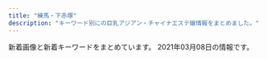 ```yaml
---
title: "練馬・下赤塚"
description: "キーワード別にの巨乳アジアン・チャイナエステ嬢情報をまとめました。"
---
```


新着画像と新着キーワードをまとめています。
2021年03月08日の情報です。

<DmmAffiliateIns />
<KeywordTable
  shops={
    [
    {
        "name": "\u7652\u3057\u306e\u90e8\u5c4b",
        "url": "http://www.seoul.esjp.info/",
        "keywords": {
            "D": 4,
            "87": 1,
            "86": 3
        },
        "station": "\u7df4\u99ac\u99c5\u897f\u53e3",
        "img_links": [
            "http://www.seoul.esjp.info/files/006.jpg",
            "http://www.seoul.esjp.info/files/012.jpg",
            "http://www.seoul.esjp.info/files/011.jpg",
            "http://www.seoul.esjp.info/img/main-top01.png",
            "http://www.seoul.esjp.info/img/foot.png",
            "http://www.seoul.esjp.info/files/001.jpg",
            "http://www.seoul.esjp.info/files/015.jpg",
            "http://www.seoul.esjp.info/img/nav-002.png",
            "http://www.seoul.esjp.info/img/change-001.png",
            "http://www.seoul.esjp.info/files/008.jpg",
            "http://www.seoul.esjp.info/files/010.jpg",
            "http://www.seoul.esjp.info/img/nav-005.png",
            "http://www.seoul.esjp.info/img/change-002.png",
            "http://www.seoul.esjp.info/img/nav-003.png",
            "http://www.seoul.esjp.info/files/004.jpg",
            "http://www.seoul.esjp.info/img/nav-004.png",
            "http://www.seoul.esjp.info/img/head.png",
            "http://www.seoul.esjp.info/img/change-005.png",
            "http://www.seoul.esjp.info/files/007.jpg",
            "http://www.seoul.esjp.info/img/nav-001.png",
            "http://www.seoul.esjp.info/img/nav-006.png",
            "http://www.seoul.esjp.info/img/change-003.png",
            "http://www.seoul.esjp.info/img/change-006.png",
            "http://www.seoul.esjp.info/img/change-004.png",
            "http://www.seoul.esjp.info/img/recuit.png",
            "http://www.seoul.esjp.info/img/main-top03.png",
            "http://www.seoul.esjp.info/files/005.jpg",
            "http://www.seoul.esjp.info/files/013.jpg",
            "http://www.seoul.esjp.info/files/003.jpg"
        ]
    },
    {
        "station": "\u5927\u6cc9\u5b66\u5712\u99c5\u5317\u53e3",
        "img_links": [
            "http://siesta.ests.jp/images/info.jpg",
            "http://siesta.ests.jp/images/acc1.jpg",
            "http://siesta.ests.jp/photos/sites/39/2021/01/2021011116333298.jpg",
            "http://siesta.ests.jp/photos/sites/39/2021/01/2021011116333321.jpg",
            "http://siesta.ests.jp/images/s-staff.jpg",
            "http://siesta.ests.jp/images/s-recriut.jpg",
            "http://siesta.ests.jp/images/top.png",
            "http://siesta.ests.jp/images/acc3.jpg",
            "http://siesta.ests.jp/images/news.jpg",
            "http://siesta.ests.jp/images/mobile.jpg",
            "http://siesta.ests.jp/images/acc2.jpg",
            "http://siesta.ests.jp/images/pick.jpg",
            "http://siesta.ests.jp/images/acc4.jpg",
            "http://siesta.ests.jp/photos/sites/39/2021/01/2021011116333493.jpg",
            "http://siesta.ests.jp/images/mobile1.jpg"
        ],
        "keywords": {
            "85": 8,
            "88": 4,
            "D": 12
        },
        "url": "http://siesta.ests.jp/",
        "name": "\u30b7\u30a8\u30b9\u30bf"
    },
    {
        "keywords": {},
        "name": "\u3064\u307c\u307f",
        "img_links": [],
        "url": "https://salasa.tokyo/",
        "station": "\u7df4\u99ac\u99c5\u897f\u53e3"
    },
    {
        "img_links": [
            "http://ponfu-massage.work/img/st46.jpg",
            "http://ponfu-massage.work/img/s41.jpg",
            "http://ponfu-massage.work/img/acc1.jpg",
            "http://ponfu-massage.work/img/botton.jpg",
            "http://ponfu-massage.work/img/s44.jpg",
            "http://ponfu-massage.work/img/s38.jpg",
            "http://ponfu-massage.work/img/st18.jpg",
            "http://ponfu-massage.work/img/st28.jpg",
            "http://ponfu-massage.work/img/st42.jpg",
            "http://ponfu-massage.work/img/acc7.jpg",
            "http://ponfu-massage.work/img/sta45.jpg",
            "http://ponfu-massage.work/img/st35.jpg",
            "http://ponfu-massage.work/img/s30.jpg",
            "http://ponfu-massage.work/img/s46.jpg",
            "http://ponfu-massage.work/img/sta41.jpg",
            "http://ponfu-massage.work/img/sta42.jpg",
            "http://ponfu-massage.work/img/sta28.jpg",
            "http://ponfu-massage.work/img/st44.jpg",
            "http://ponfu-massage.work/img/sta35.jpg",
            "http://ponfu-massage.work/img/campian.jpg",
            "http://ponfu-massage.work/img/s45.jpg",
            "http://ponfu-massage.work/img/sta30.jpg",
            "http://ponfu-massage.work/img/st45.jpg",
            "http://ponfu-massage.work/img/st30.jpg",
            "http://ponfu-massage.work/img/acc3.jpg",
            "http://ponfu-massage.work/img/acc5.jpg",
            "http://ponfu-massage.work/img/sta43.jpg",
            "http://ponfu-massage.work/img/st38.jpg",
            "http://ponfu-massage.work/img/nos.jpg",
            "http://ponfu-massage.work/img/sta44.jpg",
            "http://ponfu-massage.work/img/sta39.jpg",
            "http://ponfu-massage.work/img/st43.jpg",
            "http://ponfu-massage.work/img/acc9.jpg",
            "http://ponfu-massage.work/img/s39.jpg",
            "http://ponfu-massage.work/img/acc6.jpg",
            "http://ponfu-massage.work/img/sta38.jpg",
            "http://ponfu-massage.work/img/acc10.jpg",
            "http://ponfu-massage.work/img/st39.jpg",
            "http://ponfu-massage.work/img/acc2.jpg",
            "http://ponfu-massage.work/img/sta46.jpg",
            "http://ponfu-massage.work/img/acc4.jpg",
            "http://ponfu-massage.work/img/s42.jpg",
            "http://ponfu-massage.work/img/acc8.jpg",
            "http://ponfu-massage.work/img/s43.jpg",
            "http://ponfu-massage.work/img/st41.jpg"
        ],
        "station": "\u7df4\u99ac\u99c5\u897f\u53e3",
        "keywords": {
            "F": 2,
            "C": 21,
            "85": 2,
            "89": 1,
            "D": 8,
            "84": 1,
            "E": 1,
            "88": 4,
            "87": 4
        },
        "name": "\u30dd\u30f3\u30d5\u30fc",
        "url": "http://ponfu-massage.work/"
    },
    {
        "url": "http://c-ikoi.work/",
        "name": "\u61a9",
        "station": "\u5927\u5c71\u99c5\u5357\u53e3",
        "img_links": [
            "http://c-ikoi.work/images/sys1.jpg",
            "http://c-ikoi.work/images/3.jpg",
            "http://c-ikoi.work/images/2.jpg",
            "http://c-ikoi.work/images/line.png",
            "http://c-ikoi.work/images/sys3.png",
            "http://c-ikoi.work/images/interior_t.jpg",
            "http://c-ikoi.work/images/mobile.jpg",
            "http://c-ikoi.work/images/rec1.png",
            "http://c-ikoi.work/img/momo1.jpg",
            "http://c-ikoi.work/images/1.jpg",
            "http://c-ikoi.work/images/concept.jpg",
            "http://c-ikoi.work/images/sys2.jpg",
            "http://c-ikoi.work/images/rec2.png",
            "http://c-ikoi.work/images/staff_t.jpg",
            "http://c-ikoi.work/images/4.jpg",
            "http://c-ikoi.work/img/misaki1.jpg",
            "http://c-ikoi.work/images/int3.png",
            "http://c-ikoi.work/images/int1.png",
            "http://c-ikoi.work/images/head.jpg",
            "http://c-ikoi.work/images/news.jpg",
            "http://c-ikoi.work/img/riri1.jpg",
            "http://c-ikoi.work/img/yuna1.jpg",
            "http://c-ikoi.work/images/tel.jpg",
            "http://c-ikoi.work/images/int2.png"
        ],
        "keywords": {}
    },
    {
        "url": "http://c-sakura.work/",
        "keywords": {},
        "name": "\u9577\u4e45*\u3061\u3087\u3046\u304d\u3085\u3046",
        "station": "\u4e0b\u8d64\u585a\u99c5\u5317\u53e3",
        "img_links": [
            "http://c-sakura.work/images/news.png",
            "http://c-sakura.work/images/int1.png",
            "http://c-sakura.work/images/head.jpg",
            "http://c-sakura.work/images/3.jpg",
            "http://c-sakura.work/images/staff_t.jpg",
            "http://c-sakura.work/img/yuri1.jpg",
            "http://c-sakura.work/images/sys1.png",
            "http://c-sakura.work/img/yuyu1.jpg",
            "http://c-sakura.work/images/1.jpg",
            "http://c-sakura.work/images/tel.jpg",
            "http://c-sakura.work/images/info.png",
            "http://c-sakura.work/images/int2.png",
            "http://c-sakura.work/images/sisu.png",
            "http://c-sakura.work/images/interior_t.jpg",
            "http://c-sakura.work/images/2.jpg",
            "http://c-sakura.work/images/mobile.jpg",
            "http://c-sakura.work/img/ami1.jpg"
        ]
    },
    {
        "url": "https://kachofugetsu.ests.jp/",
        "img_links": [],
        "keywords": {},
        "station": "\u6210\u5897\u99c5",
        "name": "\u82b1\u9ce5\u98a8\u6708"
    },
    {
        "name": "\u6696\u5fc3",
        "keywords": {},
        "station": "\u3068\u304d\u308f\u53f0\u99c5\u5357\u53e3",
        "img_links": [
            "http://www.hi-msg.com/dansin/images/p-4.jpg",
            "http://www.hi-msg.com/dansin/images/s_pick.jpg",
            "http://www.hi-msg.com/dansin/images/p-6.jpg",
            "http://www.hi-msg.com/dansin/images/end1.jpg",
            "http://www.hi-msg.com/dansin/images/p-8.jpg",
            "http://www.hi-msg.com/dansin/images/top1.jpg",
            "http://www.hi-msg.com/dansin/images/1.jpg",
            "http://www.hi-msg.com/dansin/images/p-2.jpg",
            "http://www.hi-msg.com/dansin/images/p-1.jpg",
            "http://www.hi-msg.com/dansin/images/nav.jpg",
            "http://www.hi-msg.com/dansin/images/p-1-1.jpg",
            "http://www.hi-msg.com/dansin/images/p-6-1.jpg",
            "http://www.hi-msg.com/dansin/images/p-4-1.jpg",
            "http://www.hi-msg.com/dansin/images/s_news.jpg",
            "http://www.hi-msg.com/dansin/images/s_face.jpg",
            "http://www.hi-msg.com/dansin/images/p-5-1.jpg",
            "http://www.hi-msg.com/dansin/images/top.jpg",
            "http://www.hi-msg.com/dansin/images/s_info.jpg",
            "http://www.hi-msg.com/dansin/images/p-2-1.jpg",
            "http://www.hi-msg.com/dansin/images/mobile.jpg",
            "http://www.hi-msg.com/dansin/images/p-5.jpg",
            "http://www.hi-msg.com/dansin/images/p-7.jpg"
        ],
        "url": "http://www.hi-msg.com/dansin/"
    },
    {
        "name": "\u30b9\u30a6\u30a3\u30fc\u30c8",
        "img_links": [
            "http://www.es-yas.click/images/int1.png",
            "http://www.es-yas.click/images/s1.png",
            "http://www.es-yas.click/images/tel.jpg",
            "http://www.es-yas.click/images/2.jpg",
            "http://www.es-yas.click/images/1.jpg",
            "http://www.es-yas.click/images/info.png",
            "http://www.es-yas.click/images/newface.png",
            "http://www.es-yas.click/images/news.jpg",
            "http://www.es-yas.click/images/3.jpg",
            "http://www.es-yas.click/img/riri1.jpg",
            "http://www.es-yas.click/images/head.jpg",
            "http://www.es-yas.click/images/sys1.png",
            "http://www.es-yas.click/images/staff_t.jpg",
            "http://www.es-yas.click/images/sirase.jpg",
            "http://www.es-yas.click/images/int2.png",
            "http://www.es-yas.click/img/sayuri1.jpg",
            "http://www.es-yas.click/images/ac1.png",
            "http://www.es-yas.click/images/sys2.png",
            "http://www.es-yas.click/img/magi1.jpg",
            "http://www.es-yas.click/images/interior_t.jpg",
            "http://www.es-yas.click/images/mobile.jpg"
        ],
        "station": "\u4e2d\u6751\u6a4b\u99c5\u5357\u53e3",
        "url": "http://www.es-yas.click/",
        "keywords": {}
    },
    {
        "station": "\u7df4\u99ac\u99c5",
        "keywords": {
            "C": 2,
            "89": 2,
            "87": 3
        },
        "url": "http://amaen.rankuens.com/",
        "img_links": [
            "http://amaen.rankuens.com/css/nav/nav03.png",
            "http://amaen.rankuens.com/css/nav/nav06.png",
            "http://amaen.rankuens.com/css/nav/nav02.png",
            "http://amaen.rankuens.com/css/nav/nav04.png",
            "http://amaen.rankuens.com/css/right.png",
            "http://amaen.rankuens.com/css/staff/naiyo02.png",
            "http://amaen.rankuens.com/css/staff/staff-02.jpg",
            "http://amaen.rankuens.com/css/staff/staff-01.jpg",
            "http://amaen.rankuens.com/css/staff/staff-003.jpg",
            "http://amaen.rankuens.com/css/nav/nav01.png",
            "http://amaen.rankuens.com/css/top02.jpg",
            "http://amaen.rankuens.com/css/staff/naiyo01.png",
            "http://amaen.rankuens.com/css/top04.jpg",
            "http://amaen.rankuens.com/css/top01.jpg",
            "http://amaen.rankuens.com/css/left.png",
            "http://amaen.rankuens.com/css/nav/nav05.png",
            "http://amaen.rankuens.com/css/staff/staff-05.jpg",
            "http://amaen.rankuens.com/css/staff/staff-004.jpg",
            "http://amaen.rankuens.com/css/head.jpg"
        ],
        "name": "\u7518\u3048\u3093\u574a"
    },
    {
        "url": "http://lachesis.este88.com/",
        "name": "\u30e9\u30b1\u30b7\u30b9\u5927\u6cc9\u5b66\u5712",
        "station": "\u5927\u6cc9\u5b66\u5712\u99c5",
        "keywords": {
            "91": 2,
            "87": 1,
            "83": 2,
            "80": 1,
            "G": 1,
            "95": 1,
            "D": 3,
            "F": 3,
            "88": 1,
            "86": 1,
            "84": 1,
            "C": 4,
            "93": 1
        },
        "img_links": [
            "http://lachesis.este88.com/gals/sayaka2.jpg",
            "http://lachesis.este88.com/images/sysh3bar.png",
            "http://lachesis.este88.com/gals/rinnka2.jpg",
            "http://lachesis.este88.com/gals/tumugi3.jpg",
            "https://lachesis.este88.com/images/line.jpg",
            "http://lachesis.este88.com/gals/miku3.jpg",
            "http://lachesis.este88.com/gals/narumi1.jpg",
            "http://lachesis.este88.com/gals/rinnka1.jpg",
            "https://lachesis.este88.com/gals/minami1.jpg",
            "http://lachesis.este88.com/gals/maria1.jpg",
            "http://lachesis.este88.com/gals/itika2.jpg",
            "http://lachesis.este88.com/images/line.jpg",
            "http://lachesis.este88.com/gals/mao2.jpg",
            "http://lachesis.este88.com/gals/tumugi2.jpg",
            "https://lachesis.este88.com/gals/itika1.jpg",
            "https://lachesis.este88.com/gals/rinnka1.jpg",
            "http://lachesis.este88.com/gals/itika1.jpg",
            "https://lachesis.este88.com/gals/narumi1.jpg",
            "http://lachesis.este88.com/gals/miku1.jpg",
            "http://lachesis.este88.com/gals/miku2.jpg",
            "https://lachesis.este88.com/gals/sayaka1.jpg",
            "http://lachesis.este88.com/gals/mao1.jpg",
            "http://lachesis.este88.com/gals/aoi2.jpg",
            "http://lachesis.este88.com/gals/miho1.jpg",
            "http://lachesis.este88.com/gals/minami1.jpg",
            "https://lachesis.este88.com/gals/maria1.jpg",
            "https://lachesis.este88.com/gals/mao1.jpg",
            "http://lachesis.este88.com/gals/rinnka4.jpg",
            "http://lachesis.este88.com/gals/aoi1.jpg",
            "http://lachesis.este88.com/gals/narumi3.jpg",
            "https://lachesis.este88.com/gals/tumugi1.jpg",
            "http://lachesis.este88.com/gals/miho3.jpg",
            "http://lachesis.este88.com/images/bg_header.jpg",
            "http://lachesis.este88.com/gals/sayaka1.jpg",
            "http://lachesis.este88.com/gals/aoi3.jpg",
            "http://lachesis.este88.com/gals/narumi4.jpg",
            "https://lachesis.este88.com/images/sysh3bar.png",
            "http://lachesis.este88.com/gals/narumi2.jpg",
            "http://lachesis.este88.com/gals/sayaka3.jpg",
            "http://lachesis.este88.com/gals/miho2.jpg",
            "https://lachesis.este88.com/images/bg_header.jpg",
            "http://lachesis.este88.com/gals/minami2.jpg",
            "http://lachesis.este88.com/gals/rinnka3.jpg",
            "https://lachesis.este88.com/gals/miku1.jpg",
            "http://lachesis.este88.com/images/bg_header3.jpg",
            "http://lachesis.este88.com/gals/tumugi1.jpg",
            "http://lachesis.este88.com/images/info5.jpg",
            "https://lachesis.este88.com/images/info5.jpg",
            "http://lachesis.este88.com/gals/itika3.jpg",
            "https://lachesis.este88.com/gals/miho1.jpg",
            "https://lachesis.este88.com/gals/aoi1.jpg",
            "http://momipara.jp/img/link/momi234.jpg",
            "https://lachesis.este88.com/images/bg_header3.jpg"
        ]
    },
    {
        "url": "http://himawari.est-u.com/",
        "img_links": [
            "http://himawari.est-u.com/images/down.jpg",
            "http://himawari.est-u.com/staff/umi.jpg",
            "http://himawari.est-u.com/images/index_02.jpg",
            "http://himawari.est-u.com/staff/eri.jpg",
            "http://himawari.est-u.com/staff/izumi.jpg",
            "http://himawari.est-u.com/staff/asuka.jpg",
            "http://himawari.est-u.com/images/therpist.jpg",
            "http://himawari.est-u.com/images/index_08.jpg",
            "http://himawari.est-u.com/images/a1.jpg",
            "http://himawari.est-u.com/images/a2.jpg",
            "http://himawari.est-u.com/images/index2_08.jpg",
            "http://himawari.est-u.com/staff/yuki.jpg",
            "http://himawari.est-u.com/images/index_10.jpg",
            "http://himawari.est-u.com/staff/sakura.jpg",
            "http://himawari.est-u.com/images/index_04.jpg",
            "http://himawari.est-u.com/staff/nami.jpg",
            "http://himawari.est-u.com/staff/miyuki.jpg"
        ],
        "keywords": {
            "C": 7
        },
        "station": "\u7df4\u99ac\u99c5\u5357\u53e3",
        "name": "\u3072\u307e\u308f\u308a"
    },
    {
        "station": "\u6771\u6b66\u7df4\u99ac\u99c5\u5317\u53e3",
        "name": "\u59eb\u306e\u3086\u3073\u3055\u304d",
        "url": "http://nymphe-est.biz/",
        "keywords": {
            "D": 2,
            "E": 1
        },
        "img_links": [
            "http://nymphe-est.biz/images/m3.png",
            "http://nymphe-est.biz/images/m5.png",
            "http://nymphe-est.biz/images/tit5.jpg",
            "http://nymphe-est.biz/images/spt.png",
            "http://nymphe-est.biz/images/bur.jpg",
            "http://nymphe-est.biz/images/tit2.jpg",
            "http://nymphe-est.biz/images/m4.png",
            "http://nymphe-est.biz/images/tit3.jpg",
            "http://nymphe-est.biz/images/stat.jpg",
            "http://nymphe-est.biz/images/bul.jpg",
            "http://nymphe-est.biz/images/m1.png",
            "http://nymphe-est.biz/images/tit6.jpg",
            "http://nymphe-est.biz/images/top.png",
            "http://nymphe-est.biz/images/cg03.jpg",
            "http://nymphe-est.biz/images/m6.png",
            "http://nymphe-est.biz/images/stal.jpg",
            "http://nymphe-est.biz/images/cg01.jpg",
            "http://nymphe-est.biz/images/no.png",
            "http://nymphe-est.biz/images/tm.jpg",
            "http://nymphe-est.biz/images/tit4.jpg",
            "http://nymphe-est.biz/images/accl.jpg",
            "http://nymphe-est.biz/images/m2.png",
            "http://nymphe-est.biz/images/cg02.jpg",
            "http://nymphe-est.biz/images/fla.jpg"
        ]
    },
    {
        "img_links": [],
        "url": "http://aroma-p.info/",
        "station": "\u77f3\u795e\u4e95\u516c\u5712\u99c5\u5357\u53e3",
        "name": "AROMA PLAZA \u30a2\u30ed\u30de\u30d7\u30e9\u30b6",
        "keywords": {}
    },
    {
        "img_links": [
            "http://es-nerima.biz/wp-content/uploads/2016/10/gallery3.jpg",
            "http://es-nerima.biz/wp-content/themes/template-salon2/images/pickup-frame.png",
            "http://es-nerima.biz/wp-content/themes/template-salon2/images/gallery2.jpg",
            "http://es-nerima.biz/wp-content/uploads/2016/10/gallery8.jpg",
            "http://es-nerima.biz/wp-content/uploads/2016/10/g5.jpg",
            "http://es-nerima.biz/wp-content/themes/template-salon2/images/gallery4.jpg",
            "http://es-nerima.biz/wp-content/themes/template-salon2/images/news-ttl.png",
            "http://es-nerima.biz/wp-content/uploads/2016/10/gallery2.jpg",
            "http://es-nerima.biz/wp-content/themes/template-salon2/images/camp-bnr.jpg",
            "http://es-nerima.biz/wp-content/uploads/2016/10/girl-1-250x330.jpg",
            "http://es-nerima.biz/wp-content/uploads/2016/10/girl-1-300x450.jpg",
            "http://es-nerima.biz/wp-content/themes/template-salon2/images/pickup-ttl.png",
            "http://es-nerima.biz/wp-content/uploads/2016/10/g6-250x330.jpg",
            "http://es-nerima.biz/wp-content/uploads/2016/10/g3.jpg",
            "http://es-nerima.biz/wp-content/uploads/2016/10/g3-250x330.jpg",
            "http://es-nerima.biz/wp-content/uploads/2016/10/gallery8-600x600.jpg",
            "http://es-nerima.biz/wp-content/themes/template-salon2/images/newface-ttl.png",
            "http://es-nerima.biz/wp-content/uploads/2016/10/eri.jpg",
            "http://es-nerima.biz/wp-content/uploads/2016/10/mika.jpg",
            "http://es-nerima.biz/wp-content/uploads/2016/10/g4-250x330.jpg",
            "http://es-nerima.biz/wp-content/themes/template-salon2/images/massage-de_88_31.jpg",
            "http://es-nerima.biz/wp-content/themes/template-salon2/images/gallery-ttl.png",
            "http://es-nerima.biz/wp-content/uploads/2016/10/g5-250x330.jpg",
            "http://es-nerima.biz/wp-content/themes/template-salon2/images/slider1.jpg",
            "http://es-nerima.biz/wp-content/themes/template-salon2/images/tel.png",
            "http://es-nerima.biz/wp-content/uploads/2016/10/gallery7.jpg",
            "http://es-nerima.biz/wp-content/themes/template-salon2/images/magazine.jpg",
            "http://es-nerima.biz/wp-content/uploads/2016/10/gallery5.jpg",
            "http://es-nerima.biz/wp-content/uploads/2016/10/eri-250x330.jpg",
            "http://cdn.dino-es.com/images/logo/88x31DinoEs.png",
            "http://es-nerima.biz/wp-content/uploads/2016/10/gallery6.jpg",
            "http://es-nerima.biz/wp-content/themes/template-salon2/images/gallery3.jpg",
            "http://es-nerima.biz/wp-content/uploads/2016/10/g1-250x330.jpg",
            "http://es-nerima.biz/wp-content/uploads/2016/10/gallery1.jpg",
            "http://es-nerima.biz/wp-content/uploads/2016/10/camp-bnr.jpg",
            "http://es-nerima.biz/wp-content/uploads/2016/10/mika-250x330.jpg",
            "http://es-nerima.biz/wp-content/uploads/2016/10/g6.jpg",
            "http://es-nerima.biz/wp-content/themes/template-salon2/images/gallery1.jpg",
            "http://es-nerima.biz/wp-content/uploads/2016/10/girl-1.jpg"
        ],
        "station": "\u7df4\u99ac\u99c5\u5317\u53e3",
        "name": "\u3046\u3089\u3089",
        "keywords": {},
        "url": "http://es-nerima.biz/"
    },
    {
        "station": "\u4e2d\u6751\u6a4b\u99c5",
        "url": "http://www.e-rakuraku.info/",
        "name": "\u697d\u697d",
        "keywords": {
            "C": 13
        },
        "img_links": [
            "http://www.e-rakuraku.info/images/g3.jpg",
            "http://www.e-rakuraku.info/images/g2.jpg",
            "http://www.e-rakuraku.info/images/g1.jpg",
            "http://www.e-rakuraku.info/images/g4.jpg",
            "http://www.e-rakuraku.info/images/tite-gallery.png",
            "http://www.e-rakuraku.info/images/newt.png",
            "http://www.e-rakuraku.info/images/nei_03.jpg",
            "http://www.e-rakuraku.info/images/tite-staff.png",
            "http://www.e-rakuraku.info/images/sr.png",
            "http://www.e-rakuraku.info/images/newfacet.png",
            "http://www.e-rakuraku.info/images/s2.png",
            "http://www.e-rakuraku.info/images/g5.jpg",
            "http://www.e-rakuraku.info/images/mobile.png",
            "http://www.e-rakuraku.info/images/tel.png",
            "http://www.e-rakuraku.info/images/s1.png",
            "http://www.e-rakuraku.info/images/g0.jpg",
            "http://www.e-rakuraku.info/images/huiyuan.png",
            "http://www.e-rakuraku.info/images/top.jpg"
        ]
    },
    {
        "station": "\u6210\u5897\u99c5\u5317\u53e3",
        "keywords": {
            "86": 17,
            "E": 2,
            "89": 1,
            "88": 1,
            "G": 1,
            "C": 26,
            "D": 17,
            "94": 1
        },
        "img_links": [
            "http://mannmaru.xyz/uploads/210201/1-210201104603c3.jpg",
            "http://mannmaru.xyz/uploads/201226/1-20122616061Aa.jpg",
            "http://mannmaru.xyz/uploads/210105/1-210105124QM16.jpg",
            "http://mannmaru.xyz/uploads/201028/1-20102Q24R2Y7.jpg",
            "http://mannmaru.xyz/uploads/210201/1-21020110453K96.jpg",
            "http://mannmaru.xyz/uploads/201112/1-2011120U259211.jpg",
            "http://mannmaru.xyz/uploads/201214/1-201214140532633.jpg",
            "http://mannmaru.xyz/style/images/top.png",
            "http://mannmaru.xyz/uploads/210305/1-210305151041V7.jpg",
            "http://mannmaru.xyz/style/images/room1.jpg",
            "http://mannmaru.xyz/uploads/201112/1-2011120U33N31.jpg",
            "http://mannmaru.xyz/uploads/210301/1-2103010Z550512.jpg",
            "http://mannmaru.xyz/uploads/210301/1-2103010Z614408.jpg",
            "http://mannmaru.xyz/uploads/201106/1-201106163411121.jpg",
            "http://mannmaru.xyz/uploads/201028/1-20102Q24PXb.jpg",
            "http://mannmaru.xyz/uploads/201130/1-20113009355I62.jpg",
            "http://mannmaru.xyz/uploads/210222/1-21022209531W45.jpg",
            "http://mannmaru.xyz/uploads/210201/1-21020110402L62.jpg",
            "http://mannmaru.xyz/uploads/210222/1-21022209535E28.jpg",
            "http://mannmaru.xyz/uploads/201020/1-2010200T649248.jpg",
            "http://mannmaru.xyz/uploads/210105/1-210105124S0643.jpg",
            "http://mannmaru.xyz/uploads/201214/1-2012141405532C.jpg",
            "http://mannmaru.xyz/uploads/210201/1-2102011039521I.jpg",
            "http://mannmaru.xyz/uploads/200912/1-200912152551K9.jpg",
            "http://mannmaru.xyz/uploads/210115/1-2101151H414522.jpg",
            "http://mannmaru.xyz/uploads/201214/1-201214140544N0.jpg",
            "http://mannmaru.xyz/style/images/dt.jpg",
            "http://mannmaru.xyz/uploads/210105/1-210105124T2148.jpg",
            "http://mannmaru.xyz/uploads/210222/1-210222095423251.jpg",
            "http://mannmaru.xyz/uploads/201106/1-2011061633492c.jpg",
            "http://mannmaru.xyz/style/images/end.jpg",
            "http://mannmaru.xyz/uploads/210305/1-21030515102c51.jpg",
            "http://mannmaru.xyz/uploads/210222/1-2102220954134V.jpg",
            "http://mannmaru.xyz/uploads/201106/1-201106163420503.jpg",
            "http://mannmaru.xyz/style/images/room2.jpg",
            "http://mannmaru.xyz/style/images/staff_line.png",
            "http://mannmaru.xyz/uploads/210118/1-21011P91210456.jpg",
            "http://mannmaru.xyz/uploads/210222/1-210222095309317.jpg",
            "http://mannmaru.xyz/plus/images/room5.jpg",
            "http://mannmaru.xyz/uploads/201020/1-2010200TG3423.jpg",
            "http://mannmaru.xyz/uploads/210222/1-210222095259219.jpg",
            "http://mannmaru.xyz/style/images/room4.jpg",
            "http://mannmaru.xyz/uploads/201026/1-201026095440P8.jpg",
            "http://mannmaru.xyz/uploads/210305/1-2103051510534G.jpg",
            "http://mannmaru.xyz/style/images/mobile.jpg",
            "http://mannmaru.xyz/style/images/room3.jpg",
            "http://mannmaru.xyz/uploads/210118/1-21011P913545J.jpg",
            "http://mannmaru.xyz/uploads/210201/1-210201104555H2.jpg",
            "http://mannmaru.xyz/uploads/210118/1-21011P9140L03.jpg",
            "http://mannmaru.xyz/style/images/girl-z1.jpg",
            "http://mannmaru.xyz/uploads/201112/1-2011120U32Q21.jpg",
            "http://mannmaru.xyz/uploads/210201/1-210201103ZbG.jpg",
            "http://mannmaru.xyz/uploads/201212/1-201212152243942.jpg",
            "http://mannmaru.xyz/uploads/201028/1-20102Q24S0942.jpg",
            "http://mannmaru.xyz/uploads/201130/1-20113009352G24.jpg",
            "http://mannmaru.xyz/uploads/201010/1-2010101A4532c.jpg",
            "http://mannmaru.xyz/style/images/girl-z2.jpg",
            "http://mannmaru.xyz/uploads/201020/1-2010200TF4347.jpg",
            "http://mannmaru.xyz/uploads/210301/1-2103010Z62C22.jpg",
            "http://mannmaru.xyz/style/images/bj3.png",
            "http://mannmaru.xyz/uploads/201130/1-20113009354V96.jpg"
        ],
        "url": "http://mannmaru.xyz/",
        "name": "\u5348\u5f8c\u306e\u591c"
    },
    {
        "img_links": [
            "http://www.relaxes.info/up/uploads/20201028211704mm.jpg",
            "http://www.relaxes.info/images/t1.png",
            "http://www.relaxes.info/images/ttl_qj.png",
            "http://www.relaxes.info/images/t2.png",
            "http://www.relaxes.info/images/header_bg.png",
            "http://www.relaxes.info/images/info.jpg",
            "http://www.relaxes.info/images/s1.png",
            "http://www.relaxes.info/up/uploads/2017071800271212.jpg",
            "http://www.relaxes.info/images/rec.png",
            "http://www.relaxes.info/images/ttl_staff.png",
            "http://www.relaxes.info/images/ttl_price.png",
            "http://www.relaxes.info/images/price.jpg",
            "http://www.relaxes.info/up/uploads/20180315212810me.jpg"
        ],
        "name": "\u8776",
        "url": "http://www.relaxes.info/",
        "keywords": {},
        "station": "\u4e0a\u677f\u6a4b\u99c5\u5317\u53e3"
    },
    {
        "station": "\u7df4\u99ac\u99c5\u5357\u53e3",
        "url": "http://www.nerima-rose.com/",
        "keywords": {
            "C": 8
        },
        "name": "ROSE",
        "img_links": [
            "http://www.nerima-rose.com/images/shop/h1.jpg",
            "http://www.nerima-rose.com/images/aroma/r2.jpg",
            "http://www.nerima-rose.com/images/nav/nav-rec.jpg",
            "http://www.nerima-rose.com/images/sys3.jpg",
            "http://www.nerima-rose.com/images/staff/16/aya2.jpg",
            "http://www.nerima-rose.com/images/staff/17/2/nana.png",
            "http://www.nerima-rose.com/images/images/sys2018_06.jpg",
            "http://www.nerima-rose.com/images/nav/nav-acc.jpg",
            "http://www.nerima-rose.com/images/index-rosa_02.jpg",
            "http://www.nerima-rose.com/images/shop/3/sh1.jpg",
            "http://www.nerima-rose.com/images/rosa-sys_04.jpg",
            "http://www.nerima-rose.com/images/index-rosa_09.jpg",
            "http://www.nerima-rose.com/images/rosa-pindao_07.jpg",
            "http://www.nerima-rose.com/images/staff/17/riri.jpg",
            "http://www.nerima-rose.com/images/aroma/r1.jpg",
            "http://www.nerima-rose.com/images/aroma/r3.jpg",
            "http://www.nerima-rose.com/images/staff/17/2/kina.jpg",
            "http://www.nerima-rose.com/cgi-bin/topics/img/16-1.jpg",
            "http://www.nerima-rose.com/images/images/sys2018_03.jpg",
            "http://www.nerima-rose.com/images/index-rosa_04.jpg",
            "http://www.nerima-rose.com/images/rosa-sys_09a.jpg",
            "http://www.nerima-rose.com/images/staff/17/2/ena.jpg",
            "http://www.nerima-rose.com/images/staff/16/kaori2.jpg",
            "http://www.nerima-rose.com/images/shop/4/s1.jpg",
            "http://www.nerima-rose.com/images/rosa-pindao_09.jpg",
            "http://www.nerima-rose.com/images/staff/16/misaki2.jpg",
            "http://www.nerima-rose.com/images/shop/11.jpg"
        ]
    },
    {
        "station": "\u7df4\u99ac\u99c5\u4e2d\u592e\u53e3",
        "name": "Kawaii\u604b\u4eba",
        "img_links": [
            "http://www.kawaii.mensest.com/files/010.jpg",
            "http://www.kawaii.mensest.com/images/icon_tel.png",
            "http://www.kawaii.mensest.com/common/images/photo03.jpg",
            "http://www.kawaii.mensest.com/images/btn2.png",
            "http://www.kawaii.mensest.com/images/mainImg_sub.jpg",
            "http://www.kawaii.mensest.com/images/icon_info.png",
            "http://www.kawaii.mensest.com/images/end-info.png",
            "http://www.kawaii.mensest.com/common/images/photo01.jpg",
            "http://www.kawaii.mensest.com/files/009.jpg",
            "http://www.kawaii.mensest.com/files/012.jpg",
            "http://www.kawaii.mensest.com/images/icon_concept.png",
            "http://www.kawaii.mensest.com/images/icon_top.png",
            "http://www.kawaii.mensest.com/common/images/photo02.jpg",
            "http://www.kawaii.mensest.com/images/icon_staff.png",
            "http://www.kawaii.mensest.com/files/011.jpg"
        ],
        "keywords": {
            "D": 4,
            "87": 4
        },
        "url": "http://www.kawaii.mensest.com/"
    },
    {
        "name": "\u591c\u306e\u30ac\u30fc\u30c7\u30f3",
        "keywords": {
            "F": 1,
            "85": 1,
            "C": 1,
            "87": 1,
            "D": 3,
            "E": 1,
            "92": 2,
            "89": 2
        },
        "url": "http://koukoku.xyz/garden/",
        "img_links": [
            "http://koukoku.xyz/garden/css/staff/staff001.jpg",
            "http://koukoku.xyz/garden/css/nav/nav05.png",
            "http://koukoku.xyz/garden/css/nav/nav04.png",
            "http://koukoku.xyz/garden/css/staff0002.jpg",
            "http://koukoku.xyz/garden/css/nav/nav06.png",
            "http://koukoku.xyz/garden/css/right.jpg",
            "http://koukoku.xyz/garden/css/staff/staff004.jpg",
            "http://koukoku.xyz/garden/css/nav/nav01.png",
            "http://koukoku.xyz/garden/css/left.jpg",
            "http://koukoku.xyz/garden/css/staff/staff002.jpg",
            "http://koukoku.xyz/garden/css/staff/staff05-b.jpg",
            "http://koukoku.xyz/garden/css/staff/staff003.jpg",
            "http://koukoku.xyz/garden/css/nav/nav02.png",
            "http://koukoku.xyz/garden/css/top01.jpg",
            "http://koukoku.xyz/garden/css/tel.png",
            "http://koukoku.xyz/garden/css/nav/nav03.png",
            "http://koukoku.xyz/garden/css/top04.jpg",
            "http://koukoku.xyz/garden/css/staff/staff06.jpg",
            "http://koukoku.xyz/garden/css/staff001.jpg",
            "http://koukoku.xyz/garden/css/staff/staff05.jpg",
            "http://koukoku.xyz/garden/css/staff05.jpg",
            "http://koukoku.xyz/garden/css/staff06.jpg"
        ],
        "station": "\u7df4\u99ac\u99c5"
    },
    {
        "name": "\u30ad\u30e9\u30ad\u30e9",
        "station": "\u7df4\u99ac\u99c5\u897f\u53e3",
        "keywords": {
            "86": 3,
            "87": 4,
            "C": 17,
            "D": 1,
            "89": 2,
            "88": 1,
            "F": 2,
            "E": 6
        },
        "url": "http://binrou.net/",
        "img_links": [
            "http://binrou.net/i/img/sta98.jpg",
            "http://binrou.net/i/img/sta111.jpg",
            "http://binrou.net/img/fla.jpg",
            "http://binrou.net/img/sta118.jpg",
            "http://binrou.net/img/mo.png",
            "http://binrou.net/img/pickup20.jpg",
            "http://binrou.net/img/s116.jpg",
            "http://binrou.net/img/sta114.jpg",
            "http://binrou.net/img/st115.jpg",
            "http://binrou.net/img/s117.jpg",
            "http://binrou.net/img/st111.jpg",
            "http://binrou.net/i/img/sta94.jpg",
            "http://binrou.net/i/img/sta92.jpg",
            "http://binrou.net/i/img/sta89.jpg",
            "http://binrou.net/i/img/sta104.jpg",
            "http://binrou.net/img/st109.jpg",
            "http://binrou.net/img/sta116.jpg",
            "http://binrou.net/img/s115.jpg",
            "http://binrou.net/i/img/sta88.jpg",
            "http://binrou.net/img/sta109.jpg",
            "http://binrou.net/i/img/sta117.jpg",
            "http://binrou.net/img/st118.jpg",
            "http://binrou.net/i/img/sta116.jpg",
            "http://binrou.net/img/sta115.jpg",
            "http://binrou.net/i/img/sta105.jpg",
            "http://binrou.net/i/img/st111.jpg",
            "http://binrou.net/i/img/sta97.jpg",
            "http://binrou.net/i/img/r3.jpg",
            "http://binrou.net/i/img/sta108.jpg",
            "http://binrou.net/img/sta117.jpg",
            "http://binrou.net/i/img/sta109.jpg",
            "http://binrou.net/i/img/r1.jpg",
            "http://binrou.net/img/st112.jpg",
            "http://binrou.net/i/img/r4.jpg",
            "http://binrou.net/i/img/st115.jpg",
            "http://binrou.net/img/st116.jpg",
            "http://binrou.net/img/sta112.jpg",
            "http://binrou.net/i/img/sta80.jpg",
            "http://binrou.net/img/s108.jpg",
            "http://binrou.net/img/sta111.jpg",
            "http://binrou.net/i/img/sta100.jpg",
            "http://binrou.net/i/img/sta114.jpg",
            "http://binrou.net/img/botton.jpg",
            "http://binrou.net/img/st108.jpg",
            "http://binrou.net/img/s118.jpg",
            "http://binrou.net/i/img/sta118.jpg",
            "http://binrou.net/img/s112.jpg",
            "http://binrou.net/img/sta108.jpg",
            "http://binrou.net/i/img/sta115.jpg",
            "http://binrou.net/img/st114.jpg",
            "http://binrou.net/img/s114.jpg",
            "http://binrou.net/i/img/sta112.jpg",
            "http://binrou.net/i/img/r2.jpg",
            "http://binrou.net/img/acc.jpg",
            "http://binrou.net/img/st117.jpg",
            "http://binrou.net/i/img/acc.jpg",
            "http://binrou.net/img/s111.jpg"
        ]
    },
    {
        "img_links": [
            "http://midori-massage.work/img/ss17.jpg",
            "http://midori-massage.work/img/ss47.jpg",
            "http://midori-massage.work/img/ss31.jpg",
            "http://midori-massage.work/img/ss37.jpg",
            "http://midori-massage.work/img/st53.jpg",
            "http://midori-massage.work/img/ss49.jpg",
            "http://midori-massage.work/img/ss46.jpg",
            "http://midori-massage.work/img/ss3.jpg",
            "http://midori-massage.work/img/ss52.jpg",
            "http://midori-massage.work/img/ss18.jpg",
            "http://midori-massage.work/img/s54.png",
            "http://midori-massage.work/img/fla-2.jpg",
            "http://midori-massage.work/img/ss36.jpg",
            "http://midori-massage.work/img/ss55.jpg",
            "http://midori-massage.work/img/ss35.jpg",
            "http://midori-massage.work/img/ss2.jpg",
            "http://midori-massage.work/img/s55.png",
            "http://midori-massage.work/img/ss25.jpg",
            "http://midori-massage.work/img/ss15.jpg",
            "http://midori-massage.work/img/ss38.jpg",
            "http://midori-massage.work/img/ss51.jpg",
            "http://midori-massage.work/img/ss16.jpg",
            "http://midori-massage.work/img/s50.png",
            "http://midori-massage.work/img/ss42.jpg",
            "http://midori-massage.work/img/ss24.jpg",
            "http://midori-massage.work/img/st47.jpg",
            "http://midori-massage.work/img/st50.jpg",
            "http://midori-massage.work/img/mo.png",
            "http://midori-massage.work/img/ss41.jpg",
            "http://midori-massage.work/img/st54.jpg",
            "http://midori-massage.work/img/ss4.jpg",
            "http://midori-massage.work/img/a2.jpg",
            "http://midori-massage.work/img/ss9.jpg",
            "http://midori-massage.work/img/ss40.jpg",
            "http://midori-massage.work/img/ss20.jpg",
            "http://midori-massage.work/img/s52.png",
            "http://midori-massage.work/img/a3.jpg",
            "http://midori-massage.work/img/ss43.jpg",
            "http://midori-massage.work/img/ss8.jpg",
            "http://midori-massage.work/img/ss26.jpg",
            "http://midori-massage.work/img/s53.png",
            "http://midori-massage.work/img/st55.jpg",
            "http://midori-massage.work/img/st57.jpg",
            "http://midori-massage.work/img/s49.png",
            "http://midori-massage.work/img/ss5.jpg",
            "http://midori-massage.work/img/ss56.jpg",
            "http://midori-massage.work/img/ss39.jpg",
            "http://midori-massage.work/img/ss10.jpg",
            "http://midori-massage.work/img/st52.jpg",
            "http://midori-massage.work/img/ss30.jpg",
            "http://midori-massage.work/img/ss32.jpg",
            "http://midori-massage.work/img/ss54.jpg",
            "http://midori-massage.work/img/st49.jpg",
            "http://midori-massage.work/img/ss33.jpg",
            "http://midori-massage.work/img/ss14.jpg",
            "http://midori-massage.work/img/ss44.jpg",
            "http://midori-massage.work/img/ss28.jpg",
            "http://midori-massage.work/img/ss53.jpg",
            "http://midori-massage.work/img/ss12.jpg",
            "http://midori-massage.work/img/ss13.jpg",
            "http://midori-massage.work/img/botton.jpg",
            "http://midori-massage.work/img/ss34.jpg",
            "http://midori-massage.work/img/ss50.jpg",
            "http://midori-massage.work/img/st56.jpg",
            "http://midori-massage.work/img/fla-1.jpg",
            "http://midori-massage.work/img/ss29.jpg",
            "http://midori-massage.work/img/ss1.jpg",
            "http://midori-massage.work/img/ss23.jpg",
            "http://midori-massage.work/img/s57.png",
            "http://midori-massage.work/img/s47.png",
            "http://midori-massage.work/img/ss57.jpg",
            "http://midori-massage.work/img/ss6.jpg",
            "http://midori-massage.work/img/ss22.jpg",
            "http://midori-massage.work/img/ss19.jpg",
            "http://midori-massage.work/img/ss21.jpg",
            "http://midori-massage.work/img/st056.jpg",
            "http://midori-massage.work/img/ss7.jpg",
            "http://midori-massage.work/img/a1.jpg",
            "http://midori-massage.work/img/ss45.jpg",
            "http://midori-massage.work/img/s56.png",
            "http://midori-massage.work/img/ss48.jpg"
        ],
        "keywords": {
            "C": 16,
            "D": 2,
            "E": 5,
            "89": 1,
            "F": 2,
            "87": 5,
            "88": 3
        },
        "url": "http://midori-massage.work/",
        "name": "\u7dd1",
        "station": "\u8981\u753a\u99c55\u756a\u51fa\u53e3"
    },
    {
        "station": "\u4e0b\u8d64\u585a\u99c5\u5317\u53e3",
        "url": "http://www.hanaest.net/",
        "keywords": {},
        "img_links": [
            "http://www.hanaest.net/up/uploads/20171017081729nana.jpg",
            "http://www.hanaest.net/images/header_bg.png",
            "http://www.hanaest.net/images/r2.jpg",
            "http://www.hanaest.net/images/r1.jpg",
            "http://www.hanaest.net/images/ttl_staff.png",
            "http://www.hanaest.net/images/ttl_price.png",
            "http://www.hanaest.net/up/uploads/20161128220158nao.jpg",
            "http://www.hanaest.net/images/ttl_qj.png",
            "http://www.hanaest.net/up/uploads/20171005214644212.jpg",
            "http://www.hanaest.net/up/uploads/20170621202142mimi.jpg",
            "http://www.hanaest.net/up/uploads/20161009222712tomo.jpg",
            "http://www.hanaest.net/images/news.png",
            "http://www.hanaest.net/images/qj.png",
            "http://www.hanaest.net/images/s2.jpg"
        ],
        "name": "\u83ef\uff5e\u306f\u306a\uff5e"
    },
    {
        "img_links": [],
        "name": "\u59eb",
        "station": "\u6210\u5897\u99c5",
        "keywords": {},
        "url": "http://anzu.abnavi.info/"
    },
    {
        "keywords": {},
        "url": "http://sh-dafei.work/",
        "station": "\u7df4\u99ac\u99c5\u897f\u53e3",
        "img_links": [
            "http://sh-dafei.work/templets/default/pc/picture/end1.jpg",
            "http://sh-dafei.work/uploads/190924/1-1Z924151334121.jpg",
            "http://sh-dafei.work/uploads/171031/1-1G0311G505933.jpg",
            "http://sh-dafei.work/templets/default/pc/picture/s_news.png",
            "http://sh-dafei.work/templets/default/pc/picture/face.png",
            "http://sh-dafei.work/uploads/181206/1-1Q206125154224.jpg",
            "http://sh-dafei.work/uploads/181206/1-1Q2061253211D.jpg",
            "http://sh-dafei.work/uploads/180612/1-1P6121601061c.jpg",
            "http://sh-dafei.work/uploads/201113/1-20111314213cQ.jpg",
            "http://sh-dafei.work/uploads/200117/1-20011G614144B.jpg",
            "http://sh-dafei.work/uploads/180227/1-1P22G40S5448.jpg",
            "http://sh-dafei.work/uploads/180612/1-1P612160029349.jpg",
            "http://sh-dafei.work/uploads/191115/1-191115132040J2.jpg",
            "http://sh-dafei.work/uploads/201002/1-201002144Z11V.jpg",
            "http://sh-dafei.work/uploads/171031/1-1G0311G344914.jpg",
            "http://sh-dafei.work/templets/default/pc/picture/s_pick.png",
            "http://sh-dafei.work/uploads/200612/1-200612154534W8.jpg",
            "http://sh-dafei.work/uploads/181206/1-1Q2061249563O.jpg",
            "http://sh-dafei.work/uploads/190130/1-1Z130162635508.jpg",
            "http://sh-dafei.work/uploads/171031/1-1G0311G556445.jpg",
            "http://sh-dafei.work/uploads/181207/1-1Q20G40K63R.jpg",
            "http://sh-dafei.work/templets/default/pc/picture/s_staff.png",
            "http://sh-dafei.work/uploads/171031/1-1G0311G531445.jpg",
            "http://sh-dafei.work/uploads/181206/1-1Q2061250494E.jpg",
            "http://sh-dafei.work/uploads/190329/1-1Z329151011c7.jpg",
            "http://sh-dafei.work/uploads/171031/1-1G0311G4095M.jpg",
            "http://sh-dafei.work/templets/default/pc/picture/staffs.png",
            "http://sh-dafei.work/uploads/190301/1-1Z30116320A41.jpg",
            "http://sh-dafei.work/uploads/181214/1-1Q214154222511.jpg",
            "http://sh-dafei.work/uploads/190809/1-1ZP9125I01S.jpg",
            "http://sh-dafei.work/uploads/allimg/180612/1-1P612160305350.jpg",
            "http://sh-dafei.work/uploads/181207/1-1Q20G35320X0.png",
            "http://sh-dafei.work/uploads/210219/1-210219105500300.jpg"
        ],
        "name": "\u5927\u5983"
    },
    {
        "keywords": {
            "D": 84,
            "85": 36,
            "88": 24,
            "86": 24,
            "F": 12,
            "87": 12,
            "E": 36
        },
        "name": "\u30de\u30fc\u30ac\u30ec\u30c3\u30c8",
        "station": "\u685c\u53f0\u99c5\u5317\u53e3",
        "url": "http://margaret.ests.jp/",
        "img_links": [
            "http://margaret.ests.jp/images/mobile.jpg",
            "http://margaret.ests.jp/photos/sites/29/2020/06/202006301829174.jpeg",
            "http://margaret.ests.jp/images/room1.jpg",
            "http://margaret.ests.jp/images/s_staff.png",
            "http://margaret.ests.jp/photos/sites/29/2020/04/202004081414540.jpg",
            "http://margaret.ests.jp/images/info.jpg",
            "http://margaret.ests.jp/photos/sites/29/2020/08/2020080615352994.jpeg",
            "http://margaret.ests.jp/photos/sites/29/2020/04/202004102157462.jpeg",
            "http://margaret.ests.jp/images/service4.jpg",
            "http://margaret.ests.jp/photos/sites/29/2020/04/2020040205541033.jpg",
            "http://margaret.ests.jp/images/service1.jpg",
            "http://margaret.ests.jp/images/s_news.jpg",
            "http://margaret.ests.jp/images/room4.jpg",
            "http://margaret.ests.jp/images/room2.jpg",
            "http://margaret.ests.jp/photos/sites/29/2021/01/2021011511194654.jpg",
            "http://margaret.ests.jp/photos/sites/29/2020/06/2020062814010219.jpeg",
            "http://margaret.ests.jp/images/top.jpg",
            "http://margaret.ests.jp/photos/sites/29/2020/08/2020082222274080.jpeg",
            "http://margaret.ests.jp/images/service2.jpg",
            "http://margaret.ests.jp/images/s_pick.jpg",
            "http://margaret.ests.jp/photos/sites/29/2020/03/2020032709162529.jpg",
            "http://margaret.ests.jp/photos/sites/29/2020/05/202005281752578.jpg",
            "http://margaret.ests.jp/images/room3.jpg",
            "http://margaret.ests.jp/images/s_service.png",
            "http://margaret.ests.jp/images/service3.jpg",
            "http://margaret.ests.jp/photos/sites/29/2020/04/2020041014190824.jpg"
        ]
    },
    {
        "url": "http://moonlove.est-u.com/",
        "name": "\u6708\u306e\u604b",
        "station": "\u7df4\u99ac\u99c5\u5317\u53e3",
        "keywords": {
            "C": 7
        },
        "img_links": [
            "http://moonlove.est-u.com/images/s1.jpg",
            "http://moonlove.est-u.com/staff/kaori.jpg",
            "http://moonlove.est-u.com/images/index_13.jpg",
            "http://moonlove.est-u.com/images/index_19.jpg",
            "http://moonlove.est-u.com/images/index_16.jpg",
            "http://moonlove.est-u.com/images/index3_06.jpg",
            "http://moonlove.est-u.com/images/index_08.jpg",
            "http://moonlove.est-u.com/images/index_12.jpg",
            "http://moonlove.est-u.com/images/s3.jpg",
            "http://moonlove.est-u.com/images/index_05.jpg",
            "http://moonlove.est-u.com/images/index_04.jpg",
            "http://moonlove.est-u.com/images/icon_000.jpg",
            "http://moonlove.est-u.com/images/index2_06.jpg",
            "http://moonlove.est-u.com/images/index_10.jpg",
            "http://moonlove.est-u.com/images/staff_09.jpg",
            "http://moonlove.est-u.com/images/index_07.jpg",
            "http://moonlove.est-u.com/staff/ayumi.jpg",
            "http://moonlove.est-u.com/staff/miki.jpg",
            "http://moonlove.est-u.com/images/index_14.jpg",
            "http://moonlove.est-u.com/images/index_17.jpg",
            "http://moonlove.est-u.com/images/index_02.jpg",
            "http://moonlove.est-u.com/images/s6.jpg",
            "http://moonlove.est-u.com/images/s4.jpg",
            "http://moonlove.est-u.com/images/s5.jpg",
            "http://moonlove.est-u.com/staff/nami.jpg",
            "http://moonlove.est-u.com/images/index1_06.jpg",
            "http://moonlove.est-u.com/staff/sakura.jpg",
            "http://moonlove.est-u.com/images/s8.jpg",
            "http://moonlove.est-u.com/images/index_15.jpg"
        ]
    },
    {
        "station": "\u6210\u5897\u99c54\u756a\u51fa\u53e3",
        "keywords": {
            "85": 2,
            "88": 4,
            "87": 6,
            "C": 19,
            "D": 10,
            "82": 2
        },
        "img_links": [
            "http://www.akai-hana.esjp.info/img/ttl_news.png",
            "http://www.akai-hana.esjp.info/img/pixta_5216568_M.jpg",
            "http://www.akai-hana.esjp.info/files/002.jpg",
            "http://www.akai-hana.esjp.info/img/info.jpg",
            "http://www.akai-hana.esjp.info/img/ttl_info.png",
            "http://www.akai-hana.esjp.info/img/tel.png",
            "http://www.akai-hana.esjp.info/img/info/r8.jpg",
            "http://www.akai-hana.esjp.info/img/goback.jpg",
            "http://www.akai-hana.esjp.info/img/btn_side_mobile.jpg",
            "http://www.akai-hana.esjp.info/files/001.jpg",
            "http://www.akai-hana.esjp.info/img/info/r4.jpg",
            "http://www.akai-hana.esjp.info/img/info/r7.jpg",
            "http://www.akai-hana.esjp.info/img/slider/2.jpg",
            "http://www.akai-hana.esjp.info/files/003.jpg",
            "http://www.akai-hana.esjp.info/img/info/r5.jpg",
            "http://www.akai-hana.esjp.info/img/info/r2.jpg",
            "http://www.akai-hana.esjp.info/files/006.jpg",
            "http://www.akai-hana.esjp.info/img/pixta_5458114_M.jpg",
            "http://www.akai-hana.esjp.info/files/004.jpg",
            "http://www.akai-hana.esjp.info/files/007.jpg",
            "http://www.akai-hana.esjp.info/img/imasia_7981159_M.jpg",
            "http://www.akai-hana.esjp.info/img/slider/1.jpg",
            "http://www.akai-hana.esjp.info/img/info/r3.jpg",
            "http://www.akai-hana.esjp.info/img/info/r9.jpg",
            "http://www.akai-hana.esjp.info/files/005.jpg",
            "http://www.akai-hana.esjp.info/img/pickup.jpg",
            "http://www.akai-hana.esjp.info/img/info/r6.jpg",
            "http://www.akai-hana.esjp.info/img/info/r1.jpg",
            "http://www.akai-hana.esjp.info/img/btn_blog.jpg"
        ],
        "name": "\u8d64\u3044\u82b1",
        "url": "http://www.akai-hana.esjp.info/"
    },
    {
        "keywords": {
            "D": 7,
            "85": 1,
            "87": 4,
            "86": 3,
            "C": 2,
            "84": 1
        },
        "img_links": [
            "http://www.sugatabi.mesthe.com/images/link_line.png",
            "http://www.sugatabi.mesthe.com/files/005.jpg",
            "http://www.sugatabi.mesthe.com/files/009-02.jpg",
            "http://www.sugatabi.mesthe.com/files/001.jpg",
            "http://www.sugatabi.mesthe.com/files/008.jpg",
            "http://www.sugatabi.mesthe.com/images/bj3.png",
            "http://www.sugatabi.mesthe.com/images/shop/shop02.jpg",
            "http://www.sugatabi.mesthe.com/files/002.jpg",
            "http://www.sugatabi.mesthe.com/files/008-02.jpg",
            "http://www.sugatabi.mesthe.com/files/001-02.jpg",
            "http://www.sugatabi.mesthe.com/images/top_sche.png",
            "http://www.sugatabi.mesthe.com/files/009.jpg",
            "http://www.sugatabi.mesthe.com/images/mobile.jpg",
            "http://www.sugatabi.mesthe.com/images/shop/shop01.jpg",
            "http://www.sugatabi.mesthe.com/images/staff_line.png",
            "http://www.sugatabi.mesthe.com/images/girl-z1.jpg",
            "http://www.sugatabi.mesthe.com/files/006-02.jpg",
            "http://www.sugatabi.mesthe.com/images/girl-z2.jpg",
            "http://www.sugatabi.mesthe.com/files/004-02.jpg",
            "http://www.sugatabi.mesthe.com/images/top.jpg",
            "http://www.sugatabi.mesthe.com/files/003-02.jpg",
            "http://www.sugatabi.mesthe.com/files/003.jpg",
            "http://www.sugatabi.mesthe.com/files/002-02.jpg",
            "http://www.sugatabi.mesthe.com/files/010-02.jpg",
            "http://www.sugatabi.mesthe.com/files/010.jpg",
            "http://www.sugatabi.mesthe.com/images/shop/shop04.jpg",
            "http://www.sugatabi.mesthe.com/images/shop/shop03.jpg",
            "http://www.sugatabi.mesthe.com/files/004.jpg",
            "http://www.sugatabi.mesthe.com/files/006.jpg",
            "http://www.sugatabi.mesthe.com/files/005-02.jpg"
        ],
        "url": "http://www.sugatabi.mesthe.com/",
        "name": "\u59ff\u7f8e",
        "station": "\u3068\u304d\u308f\u53f0\u99c5\u5357\u53e3"
    },
    {
        "img_links": [
            "http://www.es-kou.link/images/3.jpg",
            "http://www.es-kou.link/images/mobile.jpg",
            "http://www.es-kou.link/images/int2.png",
            "http://www.es-kou.link/images/2.jpg",
            "http://www.es-kou.link/img/nana1.jpg",
            "http://www.es-kou.link/images/info.png",
            "http://www.es-kou.link/img/mimi1.jpg",
            "http://www.es-kou.link/images/sys1.jpg",
            "http://www.es-kou.link/images/s1.png",
            "http://www.es-kou.link/images/b1.jpg",
            "http://www.es-kou.link/images/int1.png",
            "http://www.es-kou.link/images/sys2.jpg",
            "http://www.es-kou.link/img/satomi1.jpg",
            "http://www.es-kou.link/images/staff_t.jpg",
            "http://www.es-kou.link/images/1.jpg",
            "http://www.es-kou.link/images/head.jpg",
            "http://www.es-kou.link/images/sys3.png",
            "http://www.es-kou.link/images/news.jpg",
            "http://www.es-kou.link/images/interior_t.jpg",
            "http://www.es-kou.link/images/b2.jpg"
        ],
        "keywords": {},
        "name": "\u7d05\u6708",
        "station": "\u4e0b\u8d64\u585a\u99c5\u5317\u53e3",
        "url": "http://www.es-kou.link/"
    },
    {
        "img_links": [],
        "station": "\u4e0a\u677f\u6a4b\u99c5\u5317\u53e3",
        "name": "\u6e29",
        "keywords": {},
        "url": "http://tenpo2.iest.info/"
    }
]
}
/>
<DmmAffiliateScript />

